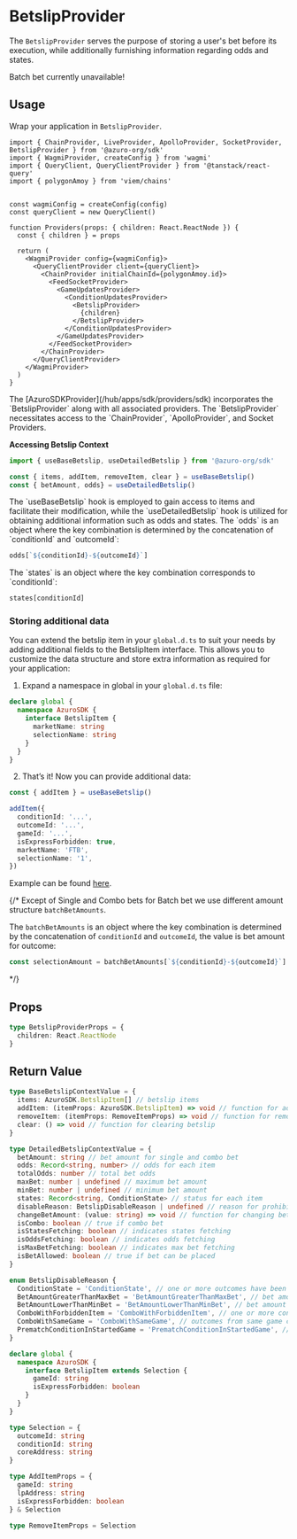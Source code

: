 
# BetslipProvider

The `BetslipProvider` serves the purpose of storing a user's bet before its execution, while additionally furnishing information regarding odds and states.

<Callout type="warning">
Batch bet currently unavailable!
</Callout>

## Usage

Wrap your application in `BetslipProvider`.

```tsx {1, 20, 22}
import { ChainProvider, LiveProvider, ApolloProvider, SocketProvider, BetslipProvider } from '@azuro-org/sdk'
import { WagmiProvider, createConfig } from 'wagmi'
import { QueryClient, QueryClientProvider } from '@tanstack/react-query'
import { polygonAmoy } from 'viem/chains'


const wagmiConfig = createConfig(config)
const queryClient = new QueryClient() 

function Providers(props: { children: React.ReactNode }) {
  const { children } = props

  return (
    <WagmiProvider config={wagmiConfig}>
      <QueryClientProvider client={queryClient}> 
        <ChainProvider initialChainId={polygonAmoy.id}>
          <FeedSocketProvider>
            <GameUpdatesProvider>
              <ConditionUpdatesProvider>
                <BetslipProvider>
                  {children}
                </BetslipProvider>
              </ConditionUpdatesProvider>
            </GameUpdatesProvider>
          </FeedSocketProvider>
        </ChainProvider>
      </QueryClientProvider>
    </WagmiProvider>
  )
}
```

<Callout type="info">
  The [AzuroSDKProvider](/hub/apps/sdk/providers/sdk) incorporates the `BetslipProvider` along with all associated providers.
</Callout>

<Callout type="warning">
  The `BetslipProvider` necessitates access to the `ChainProvider`, `ApolloProvider`, and Socket Providers.
</Callout>

**Accessing Betslip Context**

```ts
import { useBaseBetslip, useDetailedBetslip } from '@azuro-org/sdk'

const { items, addItem, removeItem, clear } = useBaseBetslip()
const { betAmount, odds} = useDetailedBetslip()
```

<Callout type="info">
The `useBaseBetslip` hook is employed to gain access to items and facilitate their modification, while the `useDetailedBetslip` hook is utilized for obtaining additional information such as odds and states.
</Callout>

<Callout type="info">
The `odds` is an object where the key combination is determined by the concatenation of `conditionId` and `outcomeId`:

```ts
odds[`${conditionId}-${outcomeId}`]
```
</Callout>

<Callout type="info">
The `states` is an object where the key combination corresponds to `conditionId`:

```ts
states[conditionId]
```
</Callout>

### Storing additional data

You can extend the betslip item in your `global.d.ts` to suit your needs by adding additional fields to the BetslipItem interface. This allows you to customize the data structure and store extra information as required for your application:

1. Expand a namespace in global in your `global.d.ts` file:

```ts filename="global.d.ts"
declare global {
  namespace AzuroSDK {
    interface BetslipItem {
      marketName: string
      selectionName: string
    }
  }
}
```

2. That’s it! Now you can provide additional data:

```ts
const { addItem } = useBaseBetslip()

addItem({
  conditionId: '...',
  outcomeId: '...',
  gameId: '...',
  isExpressForbidden: true,
  marketName: 'FTB',
  selectionName: '1',
})
```

Example can be found [here](https://github.com/Azuro-protocol/example-app/blob/main/globals.d.ts#L8).

{/* <Callout type="info">
Except of Single and Combo bets for Batch bet we use different amount structure `batchBetAmounts`.

The `batchBetAmounts` is an object where the key combination is determined by the concatenation of `conditionId` and `outcomeId`, the value is bet amount for outcome:
```ts
const selectionAmount = batchBetAmounts[`${conditionId}-${outcomeId}`]
```
</Callout> */}

## Props

```ts
type BetslipProviderProps = {
  children: React.ReactNode
}
```

## Return Value

```ts
type BaseBetslipContextValue = {
  items: AzuroSDK.BetslipItem[] // betslip items
  addItem: (itemProps: AzuroSDK.BetslipItem) => void // function for adding new items
  removeItem: (itemProps: RemoveItemProps) => void // function for removing item from betslip
  clear: () => void // function for clearing betslip
}

type DetailedBetslipContextValue = {
  betAmount: string // bet amount for single and combo bet
  odds: Record<string, number> // odds for each item
  totalOdds: number // total bet odds
  maxBet: number | undefined // maximum bet amount
  minBet: number | undefined // minimum bet amount
  states: Record<string, ConditionState> // status for each item
  disableReason: BetslipDisableReason | undefined // reason for prohibiting the bet
  changeBetAmount: (value: string) => void // function for changing bet amount
  isCombo: boolean // true if combo bet
  isStatesFetching: boolean // indicates states fetching
  isOddsFetching: boolean // indicates odds fetching
  isMaxBetFetching: boolean // indicates max bet fetching
  isBetAllowed: boolean // true if bet can be placed
}

enum BetslipDisableReason {
  ConditionState = 'ConditionState', // one or more outcomes have been removed or suspended
  BetAmountGreaterThanMaxBet = 'BetAmountGreaterThanMaxBet', // bet amount exceeds max bet
  BetAmountLowerThanMinBet = 'BetAmountLowerThanMinBet', // bet amount lower than min bet
  ComboWithForbiddenItem = 'ComboWithForbiddenItem', // one or more conditions can't be used in combo
  ComboWithSameGame = 'ComboWithSameGame', // outcomes from same game can't be used in combo
  PrematchConditionInStartedGame = 'PrematchConditionInStartedGame', // pre-match item in started game
}

declare global {
  namespace AzuroSDK {
    interface BetslipItem extends Selection {
      gameId: string
      isExpressForbidden: boolean
    }
  }
}

type Selection = {
  outcomeId: string
  conditionId: string
  coreAddress: string
}

type AddItemProps = {
  gameId: string
  lpAddress: string
  isExpressForbidden: boolean
} & Selection

type RemoveItemProps = Selection
```
